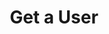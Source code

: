 ---
title: "Get a User"
openapi: "GET /v0/users/{user_id}"
description: "Get the user's details."
---